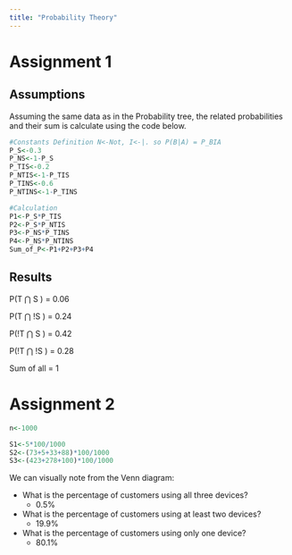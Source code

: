 ```yaml
---
title: "Probability Theory"
---
```


# Assignment 1

## Assumptions

Assuming the same data as in the Probability tree, the related probabilities and their sum is calculate using the code below.

```r
#Constants Definition N<-Not, I<-|. so P(B|A) = P_BIA
P_S<-0.3
P_NS<-1-P_S
P_TIS<-0.2
P_NTIS<-1-P_TIS
P_TINS<-0.6
P_NTINS<-1-P_TINS

#Calculation
P1<-P_S*P_TIS
P2<-P_S*P_NTIS
P3<-P_NS*P_TINS
P4<-P_NS*P_NTINS
Sum_of_P<-P1+P2+P3+P4
```

## Results

P(T ⋂ S ) = 0.06

P(T ⋂ !S ) = 0.24

P(!T ⋂ S ) = 0.42

P(!T ⋂ !S ) = 0.28

Sum of all = 1

# Assignment 2

```r
n<-1000

S1<-5*100/1000
S2<-(73+5+33+88)*100/1000
S3<-(423+278+100)*100/1000
```

We can visually note from the Venn diagram:

-   What is the percentage of customers using all three devices?
    -   0.5%
-   What is the percentage of customers using at least two devices?
    -   19.9%
-   What is the percentage of customers using only one device?
    -   80.1%
